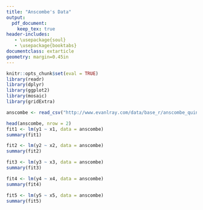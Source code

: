 ```yaml
---
title: "Anscombe's Data"
output:
  pdf_document:
    keep_tex: true
header-includes:
   - \usepackage{soul}
   - \usepackage{booktabs}
documentclass: extarticle
geometry: margin=0.45in
---
```


```r
knitr::opts_chunk$set(eval = TRUE)
library(readr)
library(dplyr)
library(ggplot2)
library(mosaic)
library(gridExtra)

anscombe <- read_csv("http://www.evanlray.com/data/base_r/anscombe_quintet.csv")
```

```r
head(anscombe, nrow = 2)
fit1 <- lm(y1 ~ x1, data = anscombe)
summary(fit1)

fit2 <- lm(y2 ~ x2, data = anscombe)
summary(fit2)

fit3 <- lm(y3 ~ x3, data = anscombe)
summary(fit3)

fit4 <- lm(y4 ~ x4, data = anscombe)
summary(fit4)

fit5 <- lm(y5 ~ x5, data = anscombe)
summary(fit5)
```